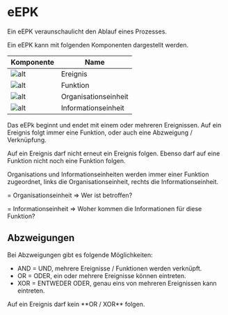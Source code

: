 # eEPK

Ein eEPK veraunschaulicht den Ablauf eines Prozesses.

Ein eEPK kann mit folgenden Komponenten dargestellt werden.

| Komponente                                                                                                                                                                            | Name                 |
| ------------------------------------------------------------------------------------------------------------------------------------------------------------------------------------- | -------------------- |
| ![alt](https://firebasestorage.googleapis.com/v0/b/ap-helper-41845.appspot.com/o/uploads%2FScreenshot%202023-07-04%20083027.png?alt=media&token=e3029529-9fe0-4094-a9a1-74ea6797bd62) | Ereignis             |
| ![alt](/funktion_eepk.png)                                                                                                                                                            | Funktion             |
| ![alt](/organ_eepk.png)                                                                                                                                                               | Organisationseinheit |
| ![alt](/info_eepk.png)                                                                                                                                                                | Informationseinheit  |

Das eEPk beginnt und endet mit einem oder mehreren Ereignissen.
Auf ein Ereignis folgt immer eine Funktion, oder auch eine Abzweigung / Verknüpfung.


<Callout type="error" emoji="🛑">
  Auf ein Ereignis darf nicht erneut ein Ereignis folgen. Ebenso darf auf eine
  Funktion nicht noch eine Funktion folgen.
</Callout>

Organisations und Informationseinheiten werden immer einer Funktion zugeordnet, links die Organisationseinheit, rechts die Informationseinheit.

= Organisationseinheit => Wer ist betroffen?

= Informationseinheit => Woher kommen die Informationen für diese Funktion?

## Abzweigungen

Bei Abzweigungen gibt es folgende Möglichkeiten:

- AND = UND, mehrere Ereignisse / Funktionen werden verknüpft.
- OR = ODER, ein oder mehrere Ereignisse können eintreten.
- XOR = ENTWEDER ODER, genau eins von mehreren Ereignissen kann eintreten.

<Callout type="error" emoji="🛑">
  Auf ein Ereignis darf kein **OR / XOR** folgen.
</Callout>
